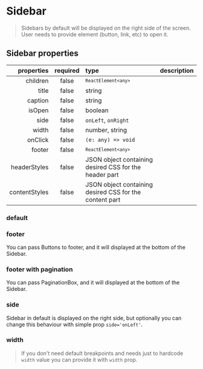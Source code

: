 
<Meta of={SidebarStories} />

# Sidebar

> Sidebars by default will be displayed on the right side of the screen. User needs to provide element (button, link, etc) to open it.

## Sidebar properties

|    properties | required | type                                                    | description |
| ------------: | :------: | :------------------------------------------------------ | :---------- |
|      children |  false   | <code>`ReactElement<any>`</code>                        |             |
|         title |  false   | string                                                  |             |
|       caption |  false   | string                                                  |             |
|        isOpen |  false   | boolean                                                 |             |
|          side |  false   | <code>onLeft</code>, <code>onRight</code>               |             |
|         width |  false   | number, string                                          |             |
|       onClick |  false   | <code>(e: any) => void</code>                           |             |
|        footer |  false   | <code>`ReactElement<any>`</code>                        |             |
|  headerStyles |  false   | JSON object containing desired CSS for the header part  |             |
| contentStyles |  false   | JSON object containing desired CSS for the content part |             |

### default

<Canvas />

### footer

You can pass Buttons to footer, and it will displayed at the bottom of the Sidebar.

<Canvas />

### footer with pagination

You can pass PaginationBox, and it will displayed at the bottom of the Sidebar.

<Canvas />

### side

Sidebar in default is displayed on the right side, but optionally you can change this behaviour with simple prop `side='onLeft'`.

<Canvas />

### width

> If you don't need default breakpoints and needs just to hardcode `width` value you can provide it with `width` prop.

<Canvas />
